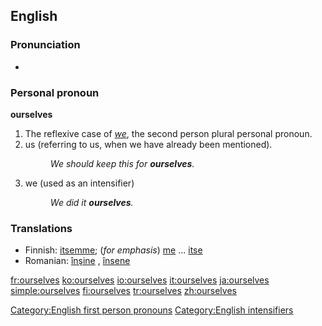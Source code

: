 ==English==

{{rank|offer|promise|obliged|911|ourselves|pale|happiness|religion}}

===Pronunciation===
{{English reflexive pronouns}}
*{{audio|en-us-ourselves.ogg|Audio (US)}}

===Personal pronoun===
{{rfc-header|Personal pronoun}}
'''ourselves'''
# The reflexive case of ''[[we]]'', the second person plural personal pronoun.
# us (referring to us, when we have already been mentioned).
#:''We should keep this for '''ourselves'''.''
# we (used as an intensifier)
#:''We did it '''ourselves'''.''

===Translations===
{{top}}
*Finnish: [[itsemme]]; (''for emphasis'') [[me#Finnish|me]] ... [[itse]]
*Romanian: [[înşine]] {{m}}, [[însene]] {{f}}
{{bottom}}

[[Category:English first person pronouns]]
[[Category:English intensifiers]]

[[fr:ourselves]]
[[ko:ourselves]]
[[io:ourselves]]
[[it:ourselves]]
[[ja:ourselves]]
[[simple:ourselves]]
[[fi:ourselves]]
[[tr:ourselves]]
[[zh:ourselves]]